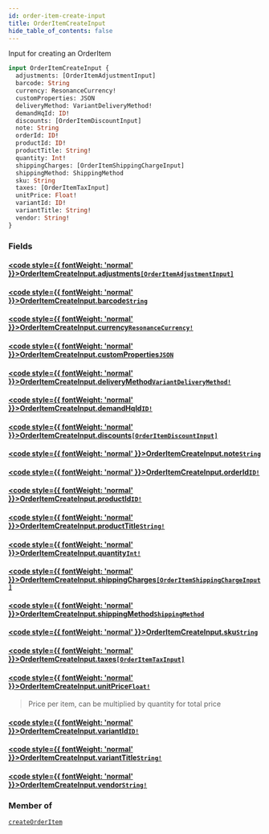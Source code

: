 ```yaml
---
id: order-item-create-input
title: OrderItemCreateInput
hide_table_of_contents: false
---
```








Input for creating an OrderItem

```graphql
input OrderItemCreateInput {
  adjustments: [OrderItemAdjustmentInput]
  barcode: String
  currency: ResonanceCurrency!
  customProperties: JSON
  deliveryMethod: VariantDeliveryMethod!
  demandHqId: ID!
  discounts: [OrderItemDiscountInput]
  note: String
  orderId: ID!
  productId: ID!
  productTitle: String!
  quantity: Int!
  shippingCharges: [OrderItemShippingChargeInput]
  shippingMethod: ShippingMethod
  sku: String
  taxes: [OrderItemTaxInput]
  unitPrice: Float!
  variantId: ID!
  variantTitle: String!
  vendor: String!
}
```


### Fields

#### [<code style={{ fontWeight: 'normal' }}>OrderItemCreateInput.<b>adjustments</b></code>](#)<Bullet />[`[OrderItemAdjustmentInput]`](/demand/api/graphql-admin/reference/inputs/order-item-adjustment-input) <Badge class="secondary" text="list"/> <Badge class="secondary" text="input"/>
> 
> 

#### [<code style={{ fontWeight: 'normal' }}>OrderItemCreateInput.<b>barcode</b></code>](#)<Bullet />[`String`](/demand/api/graphql-admin/reference/scalars/string) <Badge class="secondary" text="scalar"/>
> 
> 

#### [<code style={{ fontWeight: 'normal' }}>OrderItemCreateInput.<b>currency</b></code>](#)<Bullet />[`ResonanceCurrency!`](/demand/api/graphql-admin/reference/enums/resonance-currency) <Badge class="secondary" text="non-null"/> <Badge class="secondary" text="enum"/>
> 
> 

#### [<code style={{ fontWeight: 'normal' }}>OrderItemCreateInput.<b>customProperties</b></code>](#)<Bullet />[`JSON`](/demand/api/graphql-admin/reference/scalars/json) <Badge class="secondary" text="scalar"/>
> 
> 

#### [<code style={{ fontWeight: 'normal' }}>OrderItemCreateInput.<b>deliveryMethod</b></code>](#)<Bullet />[`VariantDeliveryMethod!`](/demand/api/graphql-admin/reference/enums/variant-delivery-method) <Badge class="secondary" text="non-null"/> <Badge class="secondary" text="enum"/>
> 
> 

#### [<code style={{ fontWeight: 'normal' }}>OrderItemCreateInput.<b>demandHqId</b></code>](#)<Bullet />[`ID!`](/demand/api/graphql-admin/reference/scalars/id) <Badge class="secondary" text="non-null"/> <Badge class="secondary" text="scalar"/>
> 
> 

#### [<code style={{ fontWeight: 'normal' }}>OrderItemCreateInput.<b>discounts</b></code>](#)<Bullet />[`[OrderItemDiscountInput]`](/demand/api/graphql-admin/reference/inputs/order-item-discount-input) <Badge class="secondary" text="list"/> <Badge class="secondary" text="input"/>
> 
> 

#### [<code style={{ fontWeight: 'normal' }}>OrderItemCreateInput.<b>note</b></code>](#)<Bullet />[`String`](/demand/api/graphql-admin/reference/scalars/string) <Badge class="secondary" text="scalar"/>
> 
> 

#### [<code style={{ fontWeight: 'normal' }}>OrderItemCreateInput.<b>orderId</b></code>](#)<Bullet />[`ID!`](/demand/api/graphql-admin/reference/scalars/id) <Badge class="secondary" text="non-null"/> <Badge class="secondary" text="scalar"/>
> 
> 

#### [<code style={{ fontWeight: 'normal' }}>OrderItemCreateInput.<b>productId</b></code>](#)<Bullet />[`ID!`](/demand/api/graphql-admin/reference/scalars/id) <Badge class="secondary" text="non-null"/> <Badge class="secondary" text="scalar"/>
> 
> 

#### [<code style={{ fontWeight: 'normal' }}>OrderItemCreateInput.<b>productTitle</b></code>](#)<Bullet />[`String!`](/demand/api/graphql-admin/reference/scalars/string) <Badge class="secondary" text="non-null"/> <Badge class="secondary" text="scalar"/>
> 
> 

#### [<code style={{ fontWeight: 'normal' }}>OrderItemCreateInput.<b>quantity</b></code>](#)<Bullet />[`Int!`](/demand/api/graphql-admin/reference/scalars/int) <Badge class="secondary" text="non-null"/> <Badge class="secondary" text="scalar"/>
> 
> 

#### [<code style={{ fontWeight: 'normal' }}>OrderItemCreateInput.<b>shippingCharges</b></code>](#)<Bullet />[`[OrderItemShippingChargeInput]`](/demand/api/graphql-admin/reference/inputs/order-item-shipping-charge-input) <Badge class="secondary" text="list"/> <Badge class="secondary" text="input"/>
> 
> 

#### [<code style={{ fontWeight: 'normal' }}>OrderItemCreateInput.<b>shippingMethod</b></code>](#)<Bullet />[`ShippingMethod`](/demand/api/graphql-admin/reference/enums/shipping-method) <Badge class="secondary" text="enum"/>
> 
> 

#### [<code style={{ fontWeight: 'normal' }}>OrderItemCreateInput.<b>sku</b></code>](#)<Bullet />[`String`](/demand/api/graphql-admin/reference/scalars/string) <Badge class="secondary" text="scalar"/>
> 
> 

#### [<code style={{ fontWeight: 'normal' }}>OrderItemCreateInput.<b>taxes</b></code>](#)<Bullet />[`[OrderItemTaxInput]`](/demand/api/graphql-admin/reference/inputs/order-item-tax-input) <Badge class="secondary" text="list"/> <Badge class="secondary" text="input"/>
> 
> 

#### [<code style={{ fontWeight: 'normal' }}>OrderItemCreateInput.<b>unitPrice</b></code>](#)<Bullet />[`Float!`](/demand/api/graphql-admin/reference/scalars/float) <Badge class="secondary" text="non-null"/> <Badge class="secondary" text="scalar"/>
> Price per item, can be multiplied by quantity for total price
> 

#### [<code style={{ fontWeight: 'normal' }}>OrderItemCreateInput.<b>variantId</b></code>](#)<Bullet />[`ID!`](/demand/api/graphql-admin/reference/scalars/id) <Badge class="secondary" text="non-null"/> <Badge class="secondary" text="scalar"/>
> 
> 

#### [<code style={{ fontWeight: 'normal' }}>OrderItemCreateInput.<b>variantTitle</b></code>](#)<Bullet />[`String!`](/demand/api/graphql-admin/reference/scalars/string) <Badge class="secondary" text="non-null"/> <Badge class="secondary" text="scalar"/>
> 
> 

#### [<code style={{ fontWeight: 'normal' }}>OrderItemCreateInput.<b>vendor</b></code>](#)<Bullet />[`String!`](/demand/api/graphql-admin/reference/scalars/string) <Badge class="secondary" text="non-null"/> <Badge class="secondary" text="scalar"/>
> 
> 



### Member of

[`createOrderItem`](/demand/api/graphql-admin/reference/mutations/create-order-item)  <Badge class="secondary" text="mutation"/>



